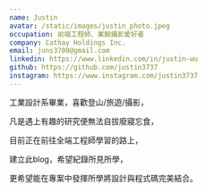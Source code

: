 ```yaml
---
name: Justin
avatar: /static/images/justin_photo.jpeg
occupation: 前端工程師、業餘攝影愛好者
company: Cathay Holdings Inc.
email: juns3700@gmail.com
linkedin: https://www.linkedin.com/in/justin-wu
github: https://github.com/justin3737
instagram: https://www.instagram.com/justin3737
---
```


工業設計系畢業，喜歡登山/旅遊/攝影，

凡是遇上有趣的研究便無法自拔廢寢忘食，

目前正在前往全端工程師學習的路上，

建立此blog，希望紀錄所見所學，

更希望能在專案中發揮所學將設計與程式碼完美結合。

